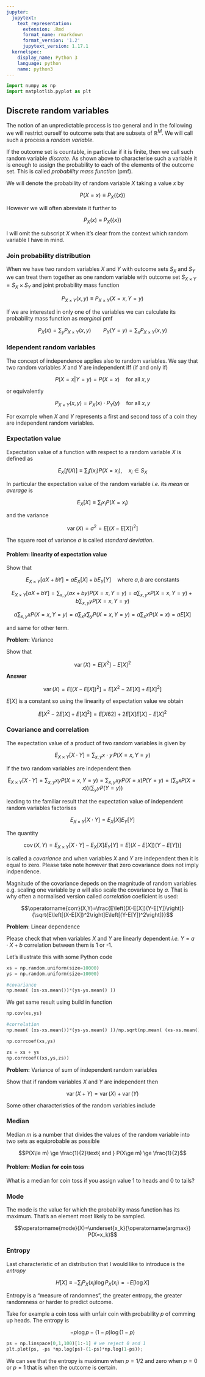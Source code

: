 ```yaml
---
jupyter:
  jupytext:
    text_representation:
      extension: .Rmd
      format_name: rmarkdown
      format_version: '1.2'
      jupytext_version: 1.17.1
  kernelspec:
    display_name: Python 3
    language: python
    name: python3
---
```


```python
import numpy as np
import matplotlib.pyplot as plt
```

## Discrete random variables


The notion of an unpredictable process is too general and in the following we will restrict ourself to outcome sets that are subsets of $\mathbb{R}^M$. We will call such a process a _random variable_. 


If the outcome set is countable, in particular if it is finite, then we call such random variable _discrete_. As shown above  to characterise such a variable it is enough to assign  the probability to each of the elements of the outcome set. This is called _probability mass function_ (pmf). 


We will denote the probability of random variable $X$  taking a value $x$ by


$$P(X=x)\equiv P_X(\{x\})$$ 


However we will often abreviate it further to


$$ P_X(x) \equiv P_X(\{x\})$$


I will omit the subscript $X$ when it's clear from the context  which random variable I have in mind. 


### Join probability distribution


When we have two random variables $X$ and $Y$ with outcome sets $S_X$  and $S_Y$ we can treat them  together as one random variable with outcome set  $S_{X\times  Y}=S_{X}\times S_Y$ and joint probability mass function


$$P_{X\times Y}(x,y) \equiv P_{X\times Y}(X=x, Y=y)$$


If we are interested in only one of the variables we can calculate its probability mass function as _marginal_ pmf


$$P_X(x)= \sum_y P_{X\times Y}(x, y)\qquad P_Y(Y=y)= \sum_x P_{X\times Y}(x,y)$$


### Idependent random variables


The concept of independence applies also to random variables. We say that two random variables $X$ and $Y$ are independent iff (if and only if)


$$P(X=x|  Y=y)= P(X=x)\quad\text{for all }x,y$$


or equivalently


$$P_{X\times Y}(x, y)= P_X(x)\cdot P_Y(y) \quad\text{for all }x,y$$


For example when $X$ and $Y$ represents a first and second toss of a coin they are independent random variables. 


### Expectation value


Expectation value of a function with respect to a random variable $X$ is defined as


$$E_X[f(X)] \equiv \sum_i f(x_i)P(X=x_i),\quad x_i\in S_X$$ 


In particular the expectation value of the random variable _i.e._ its _mean_ or _average_ is 


$$E_X[X] \equiv \sum_i x_i P(X=x_i)$$ 


and the variance


$$\operatorname{var}(X)=\sigma^2 = E[(X-E[X])^2]$$


The square root of variance $\sigma$  is called _standard deviation_. 


#### Problem: linearity of expectation value


Show that


$$E_{X\times Y}[a X + b  Y]= a E_X[X] + b E_Y[Y]\quad\text{where }a,b\text{ are constants}$$

<!-- #region tags=["answer"] jupyter={"source_hidden": true} -->
$$E_{X\times Y}[a X + b  Y]=\sum_{x,y}\left(a x + b y\right) P(X=x, Y=y) = a \sum_{x,y} x  P(X=x, Y=y)+b \sum_{x,y}  y P(X=x, Y=y) $$
<!-- #endregion -->

<!-- #region tags=["answer"] jupyter={"source_hidden": true} -->
$$a \sum_{x,y} x  P(X=x, Y=y) = a\sum_x  x \sum_y P(X=x, Y=y)= a\sum_x x P(X=x) = a E[X]$$
<!-- #endregion -->

<!-- #region tags=["answer"] jupyter={"source_hidden": true} -->
and same for other term.
<!-- #endregion -->

<!-- #region tags=["problem"] -->
__Problem:__ Variance
<!-- #endregion -->

<!-- #region tags=["problem"] -->
Show that 
<!-- #endregion -->

<!-- #region tags=["problem"] -->
$$\operatorname{var}(X) = E[X^2]-E[X]^2$$
<!-- #endregion -->

__Answer__

<!-- #region tags=["answer"] jupyter={"source_hidden": true} -->
$$\operatorname{var}(X) = E[(X-E[X])^2] = E\left[X^2-2 E[X]+E[X]^2\right]$$
<!-- #endregion -->

<!-- #region tags=["answer"] jupyter={"source_hidden": true} -->
$E[X]$ is a constant so using the linearity of expectation value we obtain
<!-- #endregion -->

<!-- #region tags=["answer"] jupyter={"source_hidden": true} -->
$$E\left[X^2-2 E[X]+E[X]^2\right]=E[X62]+2E[X]E[X]-E[X]^2$$
<!-- #endregion -->

### Covariance and correlation


The expectation value of a product of two random variables is given by 


$$E_{X\times Y}[X\cdot Y]=\sum_{x,y} x\cdot y\, P(X=x , Y=y)$$


If the two random variables are independent then


$$E_{X\times Y}[X\cdot Y]=\sum_{x,y} x y P(X=x , Y=y)
=\sum_{x,y} x y P(X=x)P(Y=y)=
\left(\sum_{x} x P(X=x)\right)
\left(\sum_{y} y P(Y=y)\right)
$$


leading to the familiar result that the expectation value of independent random variables factorises


$$E_{X\times Y}[X\cdot Y]=E_X[X] E_Y[Y]$$


The quantity 


$$\operatorname{cov}(X,Y)=E_{X\times Y}[X\cdot Y]-E_X[X] E_Y[Y]=E[(X-E[X])(Y-E[Y])]$$


is called a _covariance_ and when variables $X$ and $Y$ are independent then it is equal to zero. Please take note however that zero covariance does not imply indpendence.


Magnitude of the covariance depeds on the magnitude of random variables e.g. scaling one variable by $a$ will also scale the covariance by $a$. That is why often a normalised version called _correlation_ coeficient is used:


$$\operatorname{corr}(X,Y)=\frac{E\left[(X-E[X])(Y-E[Y])\right]}{\sqrt{E\left[(X-E[X])^2\right]E\left[(Y-E[Y])^2\right]}}$$

<!-- #region tags=["problem"] -->
__Problem__: Linear dependence
<!-- #endregion -->

<!-- #region tags=["problem"] -->
Please check that when variables $X$ and $Y$ are linearly dependent _i.e._  $Y =a \cdot X + b$ correlation between them is 1 or -1. 
<!-- #endregion -->

Let's illustrate this with some Python code

```python
xs = np.random.uniform(size=10000)
ys = np.random.uniform(size=10000)
```

```python
#covariance 
np.mean( (xs-xs.mean())*(ys-ys.mean() ))
```

We get same result using build in function

```python
np.cov(xs,ys)
```

```python
#correlation
np.mean( (xs-xs.mean())*(ys-ys.mean() ))/np.sqrt(np.mean( (xs-xs.mean())**2)*np.mean((ys-ys.mean() )**2))
```

```python
np.corrcoef(xs,ys)
```

```python
zs = xs + ys 
np.corrcoef((xs,ys,zs))
```

<!-- #region tags=["problem"] -->
__Problem:__ Variance of sum  of independent random variables
<!-- #endregion -->

<!-- #region tags=["problem"] -->
Show that if random variables $X$ and $Y$ are independent then
<!-- #endregion -->

<!-- #region tags=["problem"] -->
$$\operatorname{var}(X+Y) = \operatorname{var}(X) +  \operatorname{var}(Y)$$
<!-- #endregion -->

Some other characteristics of the random variables include


### Median


Median $m$ is a number that divides the values of the random variable into two  sets as equiprobable as possible


$$P(X\le m) \ge \frac{1}{2}\text{ and } P(X\ge m) \ge \frac{1}{2}$$

<!-- #region tags=["problem"] -->
#### Problem: Median for coin toss
<!-- #endregion -->

<!-- #region tags=["problem"] -->
What is a median for coin toss if you assign value $1$ to heads and $0$ to tails? 
<!-- #endregion -->

### Mode 


The mode is the value for which the probability mass function has its maximum. That's an element most likely to be sampled.


$$\operatorname{mode}(X)=\underset{x_k}{\operatorname{argmax}} P(X=x_k)$$


### Entropy


Last characteristic of an distribution that I would like to introduce is the _entropy_ 


$$H[X] \equiv -\sum_i P_X(x_i) \log P_X(x_i)=-E[\log X] $$


Entropy is a "measure of randomnes", the greater entropy, the greater randomness or harder to predict outcome. 


Take for example a coin toss with unfair coin with probability $p$ of comming up heads. The entropy is 


$$-p\log p - (1-p)\log(1-p)$$

```python
ps = np.linspace(0,1,100)[1:-1] # we reject 0 and 1
plt.plot(ps, -ps *np.log(ps)-(1-ps)*np.log(1-ps));
```

We can see that the entropy is maximum when $p=1/2$ and zero when $p=0$ or $p=1$ that is when the outcome is certain. 
